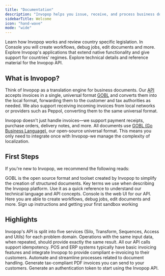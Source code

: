 ```yaml
---
title: "Documentation"
description: "Invopop helps you issue, receive, and process business documents—such as invoices and receipts—in compliance with local tax regulations across our supported countries"
sidebarTitle: Welcome
icon: "hand-wave"
mode: "wide"
---
```


<Columns cols="2">
<Card title="Getting Started" icon="book" href="/documentation">
	Learn how Invopop works and review country specific legislation.
</Card>
<Card title="Console & Admin" icon="sidebar" href="/guides">
			In Console you will create workflows, debug jobs, edit documents and more.
</Card>
<Card title="Apps" icon="app-store" href="api-ref">
	Explore Invopop's applications that extend native functionality and give support for countries' regimes.
</Card>
<Card title="API Reference" icon="code" href="api-ref">
	Explore technical details and reference material for the Invopop API.
</Card>
</Columns>


## What is Invopop?

Think of Invopop as a translation engine for business documents. Our [API](/api-ref/introduction) accepts invoices in a single, universal format [GOBL](https://docs.gobl.org) and converts them into the local format, forwarding them to the customer and tax authorities as needed. We also support receiving incoming invoices from local networks or providers such as Peppol, converting them to the same universal format.

Invopop doesn't just handle invoices—we support payment receipts, purchase orders, delivery notes, and more. All documents use [GOBL (Go Business Language)](https://gobl.org/), our open-source universal format. This means you only need to integrate once with Invopop-we manage the complexity of localization.

## First Steps

If you're new to Invopop, we recommend the following reads:

<CardGroup cols="2">
<Card title="GOBL" icon="code" href="https://docs.gobl.org">
	GOBL is the open source format and toolset created by Invopop to simplify the creation of structured documents.
</Card>
<Card title="Glossary" icon="tag" href="/introduction/glossary">
	Key terms we use when describing the Invopop platform. Use it as a quick reference to understand our technical language and API concepts.
</Card>
<Card title="Console overview" icon="sidebar" href="/introduction/glossary">
		Console is the web UI for our API. Here you are able to create workflows, debug jobs, edit documents and more.
</Card>
<Card title="Quickstart" icon="rocket" href="/introduction/glossary">
	Sign up instructions and getting your first sandbox working
</Card>

</CardGroup>

## Highlights

<CardGroup cols="2">
<Card title="API Reference" icon="webhook" href="/api-ref/introduction">
	Invopop's API is split into five services (Silo, Transform, Sequences, Access and Utils) for each problem domain.
</Card>
<Card title="Idempotence" icon="rotate-right" href="/api-ref/idempotency">
	Operations with the same input data, when repeated, should provide exactly the same result. All our API calls support idempotency.
</Card>
<Card title="White Label" icon="tag" href="/guides/use-cases/white-label">
	<Tooltip tip="Point-of-Sale">POS</Tooltip> and <Tooltip tip="Enterprise Resource Planning">ERP</Tooltip> systems typically have basic invoicing features and integrate Invopop to provide compliant e-invoicing to their customers.
</Card>
<Card title="Workflows" icon="tag" href="/guides/features/workflows">
	Automate and streamline processes related to document handling.
</Card>
<Card title="PDF Invoice" icon="file-lines" href="/guides/features/pdf-invoice">
	Generate tax-compliant PDF invoices you can send to your customers.
</Card>
<Card title="Authentication" icon="tag" href="/guides/features/authentication">
	Generate an authentication token to start using the Invopop API.
</Card>
</CardGroup>

